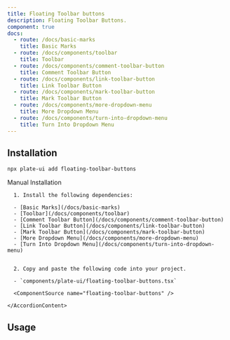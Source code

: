 ```yaml
---
title: Floating Toolbar buttons
description: Floating Toolbar Buttons.
component: true
docs:
  - route: /docs/basic-marks
    title: Basic Marks
  - route: /docs/components/toolbar
    title: Toolbar
  - route: /docs/components/comment-toolbar-button
    title: Comment Toolbar Button
  - route: /docs/components/link-toolbar-button
    title: Link Toolbar Button
  - route: /docs/components/mark-toolbar-button
    title: Mark Toolbar Button
  - route: /docs/components/more-dropdown-menu
    title: More Dropdown Menu
  - route: /docs/components/turn-into-dropdown-menu
    title: Turn Into Dropdown Menu
---
```


<ComponentPreview name="playground-demo" id="basicnodes" />

## Installation

```bash
npx plate-ui add floating-toolbar-buttons
```

<Accordion type="single" collapsible>
  <AccordionItem value="manual-installation">
    <AccordionTrigger>Manual Installation</AccordionTrigger>
    <AccordionContent>

      1. Install the following dependencies:

      - [Basic Marks](/docs/basic-marks)
      - [Toolbar](/docs/components/toolbar)
      - [Comment Toolbar Button](/docs/components/comment-toolbar-button)
      - [Link Toolbar Button](/docs/components/link-toolbar-button)
      - [Mark Toolbar Button](/docs/components/mark-toolbar-button)
      - [More Dropdown Menu](/docs/components/more-dropdown-menu)
      - [Turn Into Dropdown Menu](/docs/components/turn-into-dropdown-menu)


      2. Copy and paste the following code into your project.

      - `components/plate-ui/floating-toolbar-buttons.tsx`

      <ComponentSource name="floating-toolbar-buttons" />

    </AccordionContent>

  </AccordionItem>
</Accordion>

## Usage

<ComponentSource name="playground-demo" />
